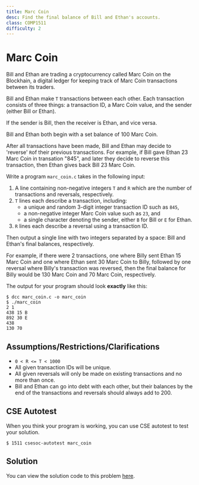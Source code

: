 ```yaml
---
title: Marc Coin
desc: Find the final balance of Bill and Ethan's accounts.
class: COMP1511
difficulty: 2
---
```


# Marc Coin

Bill and Ethan are trading a cryptocurrency called Marc Coin on the Blockhain, a digital ledger for keeping track of Marc Coin transactions between its traders.

Bill and Ethan make `T` transactions between each other. Each transaction consists of three things: a transaction ID, a Marc Coin value, and the sender (either Bill or Ethan).

If the sender is Bill, then the receiver is Ethan, and vice versa.

Bill and Ethan both begin with a set balance of 100 Marc Coin.

After all transactions have been made, Bill and Ethan may decide to 'reverse' `R`of their previous transactions. For example, if Bill gave Ethan 23 Marc Coin in transation "845", and later they decide to reverse this transaction, then Ethan gives back Bill 23 Marc Coin.

Write a program `marc_coin.c` takes in the following input:

1. A line containing non-negative integers `T` and `R` which are the number of transactions and reversals, respectively.
2. `T` lines each describe a transaction, including:
   - a unique and random 3-digit integer transaction ID such as `845`,
   - a non-negative integer Marc Coin value such as `23`, and
   - a single character denoting the sender, either `B` for Bill or `E` for Ethan.
3. `R` lines each describe a reversal using a transaction ID.

Then output a single line with two integers separated by a space: Bill and Ethan's final balances, respectively.

For example, if there were 2 transactions, one where Billy sent Ethan 15 Marc Coin and one where Ethan sent 30 Marc Coin to Billy, followed by one reversal where Billy's transaction was reversed, then the final balance for Billy would be 130 Marc Coin and 70 Marc Coin, respectively.

The output for your program should look **exactly** like this:

```bash:~/1511-revision/marc_coin
$ dcc marc_coin.c -o marc_coin
$ ./marc_coin
2 1
438 15 B
892 30 E
438
130 70
```

## Assumptions/Restrictions/Clarifications

- `0 < R <= T < 1000`
- All given transaction IDs will be unique.
- All given reversals will only be made on existing transactions and no more than once.
- Bill and Ethan can go into debt with each other, but their balances by the end of the transactions and reversals should always add to 200.

## CSE Autotest

When you think your program is working, you can use CSE autotest to test your solution.

```bash:~/1511-revision/marc_coin
$ 1511 csesoc-autotest marc_coin
```

## Solution

You can view the solution code to this problem [here](https://github.com/Allynixtor/comp1511-23T1-problems/blob/main/solutions/marc-coin/solution.c).
